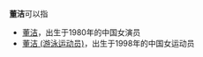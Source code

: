 '''董洁'''可以指
* [[董洁|董洁]]，出生于1980年的中国女演员
* [[董洁_(游泳运动员)|董洁 (游泳运动员)]]，出生于1998年的中国女运动员
{{Disambig|J|Cat=二字董姓人名消歧义}}